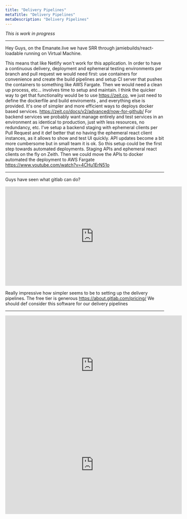 ```yaml
---
title: "Delivery Pipelines"
metaTitle: "Delivery Pipelines"
metaDescription: "Delivery Pipelines"
---
```


_This is work in progress_

---

Hey Guys, on the Emanate.live we have SRR through jamiebuilds/react-loadable running on Virtual Machine.

This means that like Netlify won't work for this application. In order to have a continuous delivery, deployment and ephemeral testing environments per branch and pull request we would need first: use containers for convenience  and create the build pipelines and setup CI server that pushes the containers to something like AWS Fargate. Then we would need a clean up process, etc...  involves time to setup and maintain.
I think the quicker way to get that functionality would be to use https://zeit.co, we just need to define the dockerfile and build enviroments , and everything else is provided. It's one of simpler and more efficient ways to deploys docker based services. https://zeit.co/docs/v2/advanced/now-for-github/
For backend services we probably want manage entirely and test services in an environment as identical to production, just with less resources, no redundancy, etc.
I've setup a backend staging with ephemeral clients per Pull Request and it def better that no having the ephemeral react client instances, as it allows to show and test UI quickly.  API updates become a bit more cumbersome but in small team it is ok.
So this setup could be the first step towards automated deployments.   Staging APIs and ephemeral react clients on the fly on Zeith.
Then we could move the APIs to docker automated the deployment to AWS Fargate https://www.youtube.com/watch?v=4CHu1ErN51o

---

Guys have seen what gitlab can do?
<center>
 <iframe width="560" height="315" src="https://www.youtube.com/embed/nMAgP4WIcno" frameborder="0" allow="accelerometer; autoplay; encrypted-media; gyroscope; picture-in-picture" allowfullscreen></iframe>
</center>

Really impressive how simpler seems to be to setting up the delivery pipelines.
The free tier is  generous https://about.gitlab.com/pricing/
We should def consider this software for our delivery pipelines

---

<center>
 <iframe width="560" height="315" src="https://www.youtube.com/embed/_YIjf0snBiQ" frameborder="0" allow="accelerometer; autoplay; encrypted-media; gyroscope; picture-in-picture" allowfullscreen></iframe>
</center>


<center>
 <iframe width="560" height="315" src="https://www.youtube.com/embed/_YIjf0snBiQ" frameborder="0" allow="accelerometer; autoplay; encrypted-media; gyroscope; picture-in-picture" allowfullscreen></iframe>
</center>
